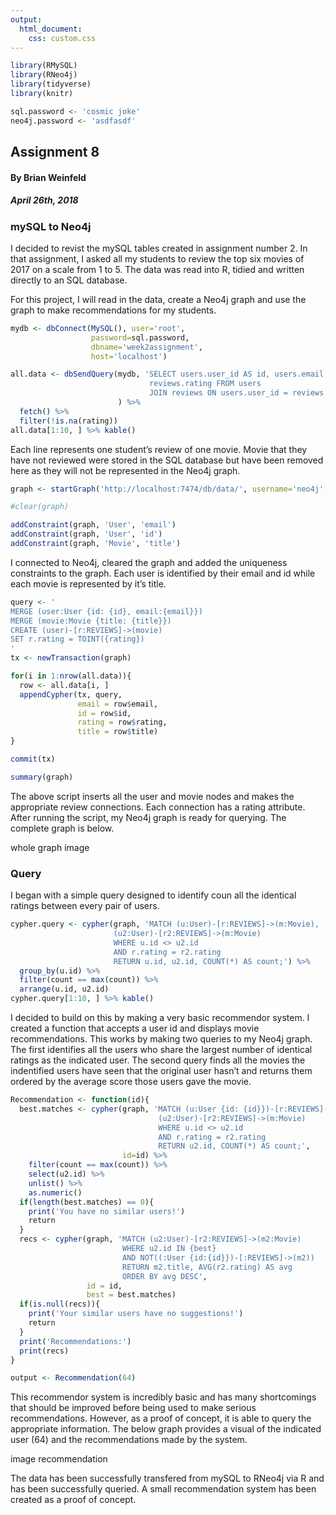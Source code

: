 ```yaml
---
output: 
  html_document:
    css: custom.css
---
```


```r
library(RMySQL)
library(RNeo4j)
library(tidyverse)
library(knitr)

sql.password <- 'cosmic joke'
neo4j.password <- 'asdfasdf'
```

<div class='jumbotron'>
  <h2 class='display-3 text-uppercase'>Assignment 8</h2>
  <h4 class='right text-uppercase'>By Brian Weinfeld</h4>
  <div class='clearfix'></div>
  <h5 class='right text-uppercase'>April 26th, 2018</h5>
</div>

<div class='page-header text-uppercase'>
  <h3>mySQL to Neo4j</h3>
</div>

<div class='well'>
I decided to revist the mySQL tables created in assignment number 2. In that assignment, I asked all my students to review the top six movies of 2017 on a scale from 1 to 5. The data was read into R, tidied and written directly to an SQL database. 

For this project, I will read in the data, create a Neo4j graph and use the graph to make recommendations for my students.
</div>

```r
mydb <- dbConnect(MySQL(), user='root', 
                  password=sql.password, 
                  dbname='week2assignment', 
                  host='localhost')

all.data <- dbSendQuery(mydb, 'SELECT users.user_id AS id, users.email, reviews.movie AS title, 
                               reviews.rating FROM users 
                               JOIN reviews ON users.user_id = reviews.user_id'
                        ) %>%
  fetch() %>%
  filter(!is.na(rating))
all.data[1:10, ] %>% kable()
```

<div class='well'>
Each line represents one student's review of one movie. Movie that they have not reviewed were stored in the SQL database but have been removed here as they will not be represented in the Neo4j graph.
</div>

```r
graph <- startGraph('http://localhost:7474/db/data/', username='neo4j', password=neo4j.password)

#clear(graph)

addConstraint(graph, 'User', 'email')
addConstraint(graph, 'User', 'id')
addConstraint(graph, 'Movie', 'title')
```

<div class='well'>
I connected to Neo4j, cleared the graph and added the uniqueness constraints to the graph. Each user is identified by their email and id while each movie is represented by it's title.
</div>

```r
query <- '
MERGE (user:User {id: {id}, email:{email}})
MERGE (movie:Movie {title: {title}})
CREATE (user)-[r:REVIEWS]->(movie)
SET r.rating = TOINT({rating})
'
tx <- newTransaction(graph)

for(i in 1:nrow(all.data)){
  row <- all.data[i, ]
  appendCypher(tx, query,
               email = row$email,
               id = row$id,
               rating = row$rating,
               title = row$title)
}

commit(tx)

summary(graph)
```

<div class='well'>
The above script inserts all the user and movie nodes and makes the appropriate review connections. Each connection has a rating attribute. After running the script, my Neo4j graph is ready for querying. The complete graph is below.
</div>

whole graph image

<div class='page-header text-uppercase'>
  <h3>Query</h3>
</div>

<div class='well'>
I began with a simple query designed to identify coun all the identical ratings between every pair of users. 
</div>

```r
cypher.query <- cypher(graph, 'MATCH (u:User)-[r:REVIEWS]->(m:Movie), 
                       (u2:User)-[r2:REVIEWS]->(m:Movie) 
                       WHERE u.id <> u2.id 
                       AND r.rating = r2.rating 
                       RETURN u.id, u2.id, COUNT(*) AS count;') %>%
  group_by(u.id) %>%
  filter(count == max(count)) %>%
  arrange(u.id, u2.id)
cypher.query[1:10, ] %>% kable()
```

<div class='well'>
I decided to build on this by making a very basic recommendor system. I created a function that accepts a user id and displays movie recommendations. This works by making two queries to my Neo4j graph. The first identifies all the users who share the largest number of identical ratings as the indicated user. The second query finds all the movies the indentified users have seen that the original user hasn't and returns them ordered by the average score those users gave the movie.
</div>

```r
Recommendation <- function(id){
  best.matches <- cypher(graph, 'MATCH (u:User {id: {id}})-[r:REVIEWS]->(m:Movie), 
                                 (u2:User)-[r2:REVIEWS]->(m:Movie) 
                                 WHERE u.id <> u2.id 
                                 AND r.rating = r2.rating 
                                 RETURN u2.id, COUNT(*) AS count;',
                         id=id) %>%
    filter(count == max(count)) %>%
    select(u2.id) %>%
    unlist() %>%
    as.numeric()
  if(length(best.matches) == 0){
    print('You have no similar users!')
    return
  }
  recs <- cypher(graph, 'MATCH (u2:User)-[r2:REVIEWS]->(m2:Movie)
                         WHERE u2.id IN {best}
                         AND NOT((:User {id:{id}})-[:REVIEWS]->(m2))
                         RETURN m2.title, AVG(r2.rating) AS avg
                         ORDER BY avg DESC',
                 id = id,
                 best = best.matches)
  if(is.null(recs)){
    print('Your similar users have no suggestions!')
    return
  }
  print('Recommendations:')
  print(recs)
}

output <- Recommendation(64)
```

<div class='well'>
This recommendor system is incredibly basic and has many shortcomings that should be improved before being used to make serious recommendations. However, as a proof of concept, it is able to query the appropriate information. The below graph provides a visual of the indicated user (64) and the recommendations made by the system.
</div>

image recommendation

<div class='alert alert-success'>
The data has been successfully transfered from mySQL to RNeo4j via R and has been successfully queried. A small recommendation system has been created as a proof of concept.
</div>